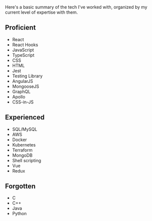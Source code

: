
<PageHeader title="Skills" />

Here's a basic summary of the tech I've worked with, organized by my current level of expertise with them.

## Proficient

- React
- React Hooks
- JavaScript
- TypeScript
- CSS
- HTML
- Jest
- Testing Library
- AngularJS
- MongooseJS
- GraphQL
- Apollo
- CSS-in-JS

## Experienced

- SQL/MySQL
- AWS
- Docker
- Kubernetes
- Terraform
- MongoDB
- Shell scripting
- Vue
- Redux

## Forgotten

- C
- C++
- Java
- Python
